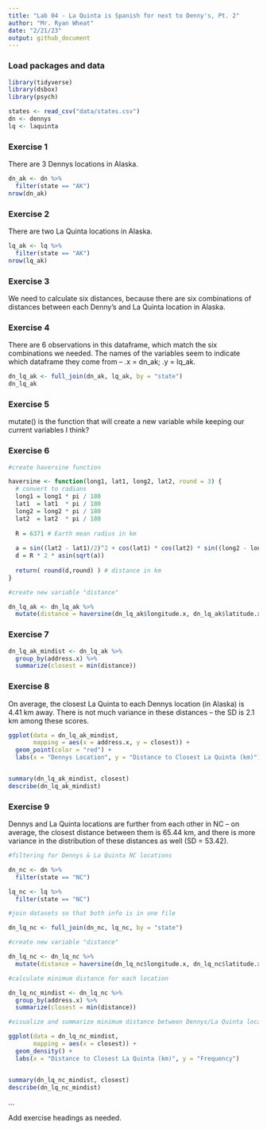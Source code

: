 ```yaml
---
title: "Lab 04 - La Quinta is Spanish for next to Denny's, Pt. 2"
author: "Mr. Ryan Wheat"
date: "2/21/23"
output: github_document
---
```


### Load packages and data

```r
library(tidyverse) 
library(dsbox) 
library(psych)
```

```r
states <- read_csv("data/states.csv")
dn <- dennys
lq <- laquinta
```

### Exercise 1

There are 3 Dennys locations in Alaska.

```r

dn_ak <- dn %>%
  filter(state == "AK")
nrow(dn_ak)
```


### Exercise 2

There are two La Quinta locations in Alaska.

```r

lq_ak <- lq %>%
  filter(state == "AK")
nrow(lq_ak)

```

### Exercise 3

We need to calculate six distances, because there are six combinations of distances between each Denny's and La Quinta location in Alaska.

### Exercise 4

There are 6 observations in this dataframe, which match the six combinations we needed. The names of the variables seem to indicate which dataframe they come from -- .x = dn_ak; .y = lq_ak.

```r

dn_lq_ak <- full_join(dn_ak, lq_ak, by = "state")
dn_lq_ak

```


### Exercise 5

mutate() is the function that will create a new variable while keeping our current variables I think?

### Exercise 6

```r

#create haversine function

haversine <- function(long1, lat1, long2, lat2, round = 3) {
  # convert to radians
  long1 = long1 * pi / 180
  lat1  = lat1  * pi / 180
  long2 = long2 * pi / 180
  lat2  = lat2  * pi / 180
  
  R = 6371 # Earth mean radius in km
  
  a = sin((lat2 - lat1)/2)^2 + cos(lat1) * cos(lat2) * sin((long2 - long1)/2)^2
  d = R * 2 * asin(sqrt(a))
  
  return( round(d,round) ) # distance in km
}

#create new variable "distance"

dn_lq_ak <- dn_lq_ak %>%
  mutate(distance = haversine(dn_lq_ak$longitude.x, dn_lq_ak$latitude.x, dn_lq_ak$longitude.y, dn_lq_ak$latitude.y))

```

### Exercise 7

```r

dn_lq_ak_mindist <- dn_lq_ak %>%
  group_by(address.x) %>%
  summarize(closest = min(distance))

```

### Exercise 8

On average, the closest La Quinta to each Dennys location (in Alaska) is 4.41 km away. There is not much variance in these distances -- the SD is 2.1 km among these scores.

```r

ggplot(data = dn_lq_ak_mindist,
       mapping = aes(x = address.x, y = closest)) +
  geom_point(color = "red") + 
  labs(x = "Dennys Location", y = "Distance to Closest La Quinta (km)")


summary(dn_lq_ak_mindist, closest)
describe(dn_lq_ak_mindist)
```

### Exercise 9

Dennys and La Quinta locations are further from each other in NC -- on average, the closest distance between them is 65.44 km, and there is more variance in the distribution of these distances as well (SD = 53.42).

```r

#filtering for Dennys & La Quinta NC locations

dn_nc <- dn %>%
  filter(state == "NC")

lq_nc <- lq %>%
  filter(state == "NC")

#join datasets so that both info is in one file

dn_lq_nc <- full_join(dn_nc, lq_nc, by = "state")

#create new variable "distance"

dn_lq_nc <- dn_lq_nc %>%
  mutate(distance = haversine(dn_lq_nc$longitude.x, dn_lq_nc$latitude.x, dn_lq_nc$longitude.y, dn_lq_nc$latitude.y))

#calculate minimum distance for each location

dn_lq_nc_mindist <- dn_lq_nc %>%
  group_by(address.x) %>%
  summarize(closest = min(distance))

#visualize and summarize minimum distance between Dennys/La Quinta locations

ggplot(data = dn_lq_nc_mindist,
       mapping = aes(x = closest)) +
  geom_density() + 
  labs(x = "Distance to Closest La Quinta (km)", y = "Frequency")


summary(dn_lq_nc_mindist, closest)
describe(dn_lq_nc_mindist)

```


...

Add exercise headings as needed.
